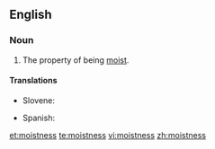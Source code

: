 ==English==

===Noun===
{{en-noun|-}}

# The property of being [[moist]].

====Translations====
{{trans-top|moistness}}
* Slovene: {{t-|sl|vlažnost|alt=vlážnost}}
{{trans-mid}}
* Spanish: {{t-|es|humedad|f}}
{{trans-bottom}}

[[et:moistness]]
[[te:moistness]]
[[vi:moistness]]
[[zh:moistness]]